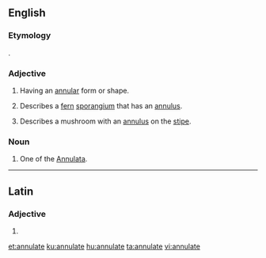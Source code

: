 ==English==

===Etymology===
{{etyl|la}} {{lena}} {{term|annulatus}}.

===Adjective===
{{en-adj}}

# Having an [[annular]] form or shape.
# {{botany}} Describes a [[fern]] [[sporangium]] that has an [[annulus]].
# {{mycology}} Describes a mushroom with an [[annulus]] on the [[stipe]].

===Noun===
{{en-noun}}

# {{zoology}} One of the [[Annulata]].

----

==Latin==

===Adjective===
{{la-adj-form|annulāte}}

# {{inflection of|annulatus|annulātus|voc|m|s|lang=la}}

[[et:annulate]]
[[ku:annulate]]
[[hu:annulate]]
[[ta:annulate]]
[[vi:annulate]]